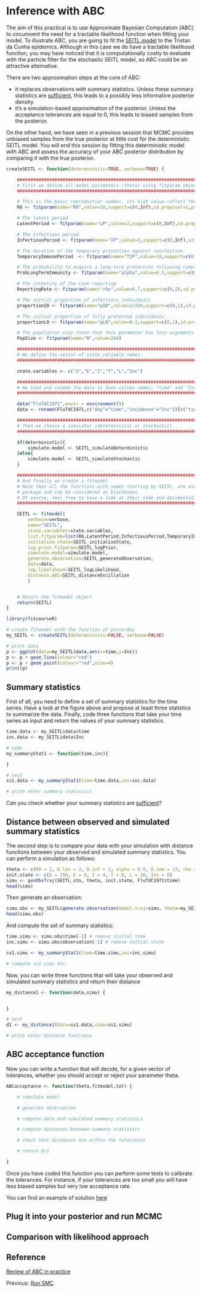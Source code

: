# Inference with ABC

The aim of this practical is to use Approximate Bayesian Computation (ABC) to circumvent the need for a tractable likelihood function when fitting your model.
To illustrate ABC, you are going to fit the [SEITL model](play_with_seitl.md) to the Tristan da Cunha epidemics. Although in this case we do have a tractable likelihood function, you may have noticed that it is computationally costly to evaluate with the particle filter for the stochastic SEITL model, so ABC could be an attractive alternative.

There are two approximation steps at the core of ABC:

* it replaces observations with summary statistics. Unless these summary statistics are [sufficient](http://en.wikipedia.org/wiki/Sufficient_statistic), this leads to a possibly less informative posterior density.
* it's a simulation-based approximation of the posterior. Unless the acceptance tolerances are equal to 0, this leads to biased samples from the posterior.

On the other hand, we have seen in a previous session that MCMC provides unbiased samples from the true posterior at little cost for the deterministic SEITL model. You will end this session by fitting this deterministic model with ABC and assess the accuracy of your ABC posterior distribution by comparing it with the true posterior.


```r

createSEITL <- function(deterministic=TRUE, verbose=TRUE) {

	#########################################################################################
	# First we define all model parameters (theta) using fitparam objects.
	#########################################################################################

	# This is the basic reproduction number, its high value reflect the high contact rate among islanders.
	R0 <- fitparam(name="R0",value=10,support=c(0,Inf),sd.proposal=1,prior=list(distribution="dunif",parameters=c(min=1,max=100)))

	# The latent period
	LatentPeriod <- fitparam(name="LP",value=2,support=c(0,Inf),sd.proposal=0.5,prior=list(distribution="dunif",parameters=c(min=0,max=7)))

	# The infectious period
	InfectiousPeriod <- fitparam(name="IP",value=3,support=c(0,Inf),sd.proposal=0.5,prior=list(distribution="dunif",parameters=c(min=0,max=30)))

	# The duration of the temporary protection against reinfection
	TemporaryImmunePeriod  <- fitparam(name="TIP",value=10,support=c(0,Inf),sd.proposal=2,prior=list(distribution="dunif",parameters=c(min=0,max=50)))

	# The probability to acquire a long-term protection following completion of the temporary immunity
	ProbLongTermImmunity <- fitparam(name="alpha",value=0.5,support=c(0,1),sd.proposal=0.1,prior=list(distribution="dunif",parameters=c(min=0,max=1)))

	# The intensity of the case reporting
	ReportingRate <- fitparam(name="rho",value=0.7,support=c(0,2),sd.proposal=0.1,prior=list(distribution="dunif",parameters=c(min=0,max=2)))

	# The initial proportion of infectious individuals
	proportionI0 <- fitparam(name="pI0",value=2/284,support=c(0,1),sd.proposal=1/284,prior=list(distribution="dunif",parameters=c(min=1/284,max=5/284)))

	# The initial proportion of fully protected individuals
	proportionL0 <- fitparam(name="pL0",value=0.1,support=c(0,1),sd.proposal=0.01,prior=list(distribution="dunif",parameters=c(min=0.0,max=0.5)))

	# The population size (note that this parameter has less arguments since it is fixed)
	PopSize <- fitparam(name="N",value=284)

	#########################################################################################
	# We define the vector of state variable names
	#########################################################################################

	state.variables <- c("S","E","I","T","L","Inc")

	#########################################################################################
	# We load and rename the data to have column names: "time" and "Inc"
	#########################################################################################

	data("FluTdC1971",envir = environment())
	data <- rename(FluTdC1971,c("day"="time","incidence"="Inc"))[c("time","Inc")]

	#########################################################################################
	# Then we choose a simulator (deterministic or stochastic)
	#########################################################################################

	if(deterministic){
		simulate.model <- SEITL_simulateDeterministic
	}else{
		simulate.model <- SEITL_simulateStochastic
	}

	#########################################################################################
	# And finally we create a fitmodel
	# Note that all the functions with names starting by SEITL_ are already coded in the
	# package and can be considered as blackboxes.
	# Of course, feel free to have a look at their code and documentation.
	#########################################################################################

	SEITL <- fitmodel(
		verbose=verbose,
		name="SEITL",
		state.variables=state.variables,
		list.fitparam=list(R0,LatentPeriod,InfectiousPeriod,TemporaryImmunePeriod,ProbLongTermImmunity,ReportingRate,proportionI0,proportionL0,PopSize),
		initialise.state=SEITL_initialiseState,
		log.prior.fitparam=SEITL_logPrior,
		simulate.model=simulate.model,
		generate.observation=SEITL_generateObservation,
		data=data,
		log.likelihood=SEITL_logLikelihood,
		distance.ABC=SEITL_distanceOscillation
		)


	# Return the fitmodel object
	return(SEITL)
}

```

```r
library(fitcourseR)

# create fitmodel with the function of yesterday
my_SEITL <- createSEITL(deterministic=FALSE, verbose=FALSE)

# print data
p <- ggplot(data=my_SEITL$data,aes(x=time,y=Inc))
p <- p + geom_line(colour="red")
p <- p + geom_point(colour="red",size=4)
print(p)

```

## Summary statistics

First of all, you need to define a set of summary statistics for the time series. Have a look at the figure above and propose at least three statistics to summarize the data. Finally, code three functions that take your time series as input and return the values of your summary statistics.


```r

time.data <- my_SEITL$data$time
inc.data <- my_SEITL$data$Inc

# code
my_summaryStat1 <- function(time,inc){

}

# test
ss1.data <- my_summaryStat1(time=time.data,inc=inc.data)

# write other summary statistics

```

Can you check whether your summary statistics are [sufficient](http://en.wikipedia.org/wiki/Sufficient_statistic)?


## Distance between observed and simulated summary statistics

The second step is to compare your data with your simulation with distance functions between your observed and simulated summary statistics.
You can perform a simulation as follows:

```r
theta <- c(R0 = 2, D.lat = 2, D.inf = 2, alpha = 0.9, D.imm = 13, rho = 0.85)
init.state <- c(S = 250, E = 0, I = 4, T = 0, L = 30, Inc = 0)
simu <- genObsTraj(SEITL_sto, theta, init.state, FluTdC1971$time)
head(simu)
```

Then generate an observation:

```r
simu.obs <- my_SEITL$generate.observation(model.traj=simu, theta=my_SEITL$theta)
head(simu.obs)
```

And compute the set of summary statistics:

```r
time.simu <- simu.obs$time[-1] # remove initial time
inc.simu <- simu.obs$observation[-1] # remove initial state

ss1.simu <- my_summaryStat1(time=time.simu,inc=inc.simu)

# compute ss2.simu etc.

```

Now, you can write three functions that will take your observed and simulated summary statistics and return their distance

```r

my_distance1 <- function(data,simu) {


}

# test
d1 <- my_distance1(data=ss1.data,simu=ss1.simu)

# write other distance functions

```

## ABC acceptance function

Now you can write a function that will decide, for a given vector of tolerances, whether you should accept or reject your parameter theta.

```r

ABCacceptance <- function(theta,fitmodel,tol) {

	# simulate model

	# generate observation

	# compute data and simulated summary statistics

	# compute distances between summary statistics

	# check that distances are within the tolerances

	# return 0/1

}

```

Once you have coded this function you can perform some tests to calibrate the tolerances. For instance, if your tolerances are too small you will have less biased samples but very low acceptance rate.

You can find an example of solution [here](ABC_example.md)

## Plug it into your posterior and run MCMC


## Comparison with likelihood approach


## Reference

[Review of ABC in practice](http://membres-timc.imag.fr/Michael.Blum/publications/CsilleryTREE10.pdf)


Previous: [Run SMC](smc.md)
